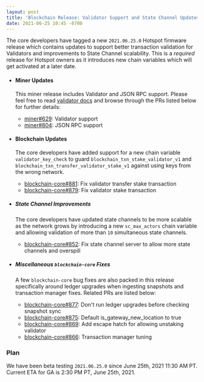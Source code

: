 ```yaml
---
layout: post
title: 'Blockchain Release: Validator Support and State Channel Updates'
date: 2021-06-25 10:45 -0700
---
```


The core developers have tagged a new `2021.06.25.0` Hotspot firmware release which contains updates
to support better transaction validation for Validators and improvements to State Channel
scalability. This is a _required_ release for Hotspot owners as it introduces new chain variables
which will get activated at a later date.

<!--truncate-->

- #### Miner Updates

  This miner release includes Validator and JSON RPC support. Please feel free to read
  [validator docs](https://docs.helium.com/mine-hnt/validators) and browse through the PRs listed
  below for further details:

  - [miner#629](https://github.com/helium/miner/pull/629): Validator support
  - [miner#804](https://github.com/helium/miner/pull/804): JSON RPC support

- #### Blockchain Updates

  The core developers have added support for a new chain variable `validator_key_check` to guard
  `blockchain_txn_stake_validator_v1` and `blockchain_txn_transfer_validator_stake_v1` against using
  keys from the wrong network.

  - [blockchain-core#881](https://github.com/helium/blockchain-core/pull/881): Fix validator
    transfer stake transaction
  - [blockchain-core#879](https://github.com/helium/blockchain-core/pull/879): Fix validator stake
    transaction

- ##### State Channel Improvements

  The core developers have updated state channels to be more scalable as the network grows by
  introducing a new `sc_max_actors` chain variable and allowing validation of more than `10`
  simultaneous state channels.

  - [blockchain-core#852](https://github.com/helium/blockchain-core/pull/852): Fix state channel
    server to allow more state channels and overspill

- ##### Miscellaneous `blockchain-core` Fixes

  A few `blockchain-core` bug fixes are also packed in this release specifically around ledger
  upgrades when ingesting snapshots and transaction manager fixes. Related PRs are listed below:

  - [blockchain-core#877](https://github.com/helium/blockchain-core/pull/877): Don't run ledger
    upgrades before checking snapshot sync
  - [blockchain-core#875](https://github.com/helium/blockchain-core/pull/875): Default
    is_gateway_new_location to true
  - [blockchain-core#869](https://github.com/helium/blockchain-core/pull/869): Add escape hatch for
    allowing unstaking validator
  - [blockchain-core#866](https://github.com/helium/blockchain-core/pull/866): Transaction manager
    tuning

### Plan

We have been beta testing `2021.06.25.0` since June 25th, 2021 11:30 AM PT. Current ETA for GA is
2:30 PM PT, June 25th, 2021.
